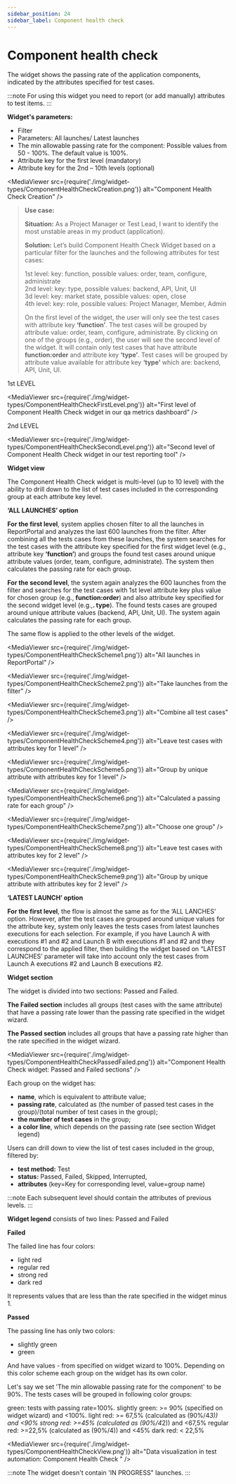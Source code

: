 ```yaml
---
sidebar_position: 24
sidebar_label: Component health check
---
```


# Component health check

The widget shows the passing rate of the application components, indicated by the attributes specified for test cases.

:::note
For using this widget you need to report (or add manually) attributes to test items.
:::
<MediaViewer src="https://youtu.be/T98iy0mJk0s" alt="Component Health Check Video" type="video" />

**Widget's parameters:**

- Filter
- Parameters: All launches/ Latest launches
- The min allowable passing rate for the component: Possible values from 50 - 100%. The default value is 100%.
- Attribute key for the first level (mandatory)
- Attribute key for the 2nd – 10th levels (optional)

<MediaViewer src={require('./img/widget-types/ComponentHealthCheckCreation.png')} alt="Component Health Check Creation" />

> **Use case:**
>
> **Situation:**
> As a Project Manager or Test Lead, I want to identify the most unstable areas in my product (application).
>
> **Solution:**
> Let’s build Component Health Check Widget based on a particular filter for the launches and the following attributes for test cases:
>
> 1st level: key: function, possible values: order, team, configure, administrate<br />
> 2nd level: key: type, possible values: backend, API, Unit, UI<br />
> 3d level: key: market state, possible values: open, close<br />
> 4th level: key: role, possible values: Project Manager, Member, Admin
>
> On the first level of the widget, the user will only see the test cases with attribute key **‘function’**.
> The test cases will be grouped by attribute value: order, team, configure, administrate.
> By clicking on one of the groups (e.g., order), the user will see the second level of the widget.
> It will contain only test cases that have attribute **function:order** and attribute key **‘type’**.
> Test cases will be grouped by attribute value available for attribute key **‘type’** which are: backend, API, Unit, UI.

1st LEVEL

<MediaViewer src={require('./img/widget-types/ComponentHealthCheckFirstLevel.png')} alt="First level of Component Health Check widget in our qa metrics dashboard" />

2nd LEVEL

<MediaViewer src={require('./img/widget-types/ComponentHealthCheckSecondLevel.png')} alt="Second level of Component Health Check widget in our test reporting tool" />

**Widget view**

The Component Health Check widget is multi-level (up to 10 level) with the ability to drill down to the list of test cases included in the corresponding group at each attribute key level.

**‘ALL LAUNCHES’ option**

**For the first level**, system applies chosen filter to all the launches in ReportPortal and analyzes the last 600 launches
from the filter. After combining all the tests cases from these launches, the system searches for the test cases
with the attribute key specified for the first widget level (e.g., attribute key **‘function’**) and groups the found test cases
around unique attribute values (order, team, configure, administrate). The system then calculates the passing rate for each group.

**For the second level**, the system again analyzes the 600 launches from the filter and searches
for the test cases with 1st level attribute key plus value for chosen group (e.g., **function:order**)
and also attribute key specified for the second widget level (e.g.,**. type**).
The found tests cases are grouped around unique attribute values (backend, API, Unit, UI).
The system again calculates the passing rate for each group.

The same flow is applied to the other levels of the widget.

<MediaViewer src={require('./img/widget-types/ComponentHealthCheckScheme1.png')} alt="All launches in ReportPortal" />

<MediaViewer src={require('./img/widget-types/ComponentHealthCheckScheme2.png')} alt="Take launches from the filter" />

<MediaViewer src={require('./img/widget-types/ComponentHealthCheckScheme3.png')} alt="Combine all test cases" />

<MediaViewer src={require('./img/widget-types/ComponentHealthCheckScheme4.png')} alt="Leave test cases with attributes key for 1 level" />

<MediaViewer src={require('./img/widget-types/ComponentHealthCheckScheme5.png')} alt="Group by unique attribute with attributes key for 1 level" />

<MediaViewer src={require('./img/widget-types/ComponentHealthCheckScheme6.png')} alt="Calculated a passing rate for each group" />

<MediaViewer src={require('./img/widget-types/ComponentHealthCheckScheme7.png')} alt="Choose one group" />

<MediaViewer src={require('./img/widget-types/ComponentHealthCheckScheme8.png')} alt="Leave test cases with attributes key for 2 level" />

<MediaViewer src={require('./img/widget-types/ComponentHealthCheckScheme9.png')} alt="Group by unique attribute with attributes key for 2 level" />

**‘LATEST LAUNCH’ option**

**For the first level**, the flow is almost the same as for the ‘ALL LANCHES’ option.
However, after the test cases are grouped around unique values for the attribute key, system only leaves the tests cases
from latest launches executions for each selection.
For example, if you have Launch A with executions #1 and #2 and Launch B with executions #1 and #2
and they correspond to the applied filter, then building the widget based on “LATEST LAUNCHES’ parameter
will take into account only the test cases from Launch A executions #2 and Launch B executions #2.

**Widget section**

The widget is divided into two sections: Passed and Failed.

**The Failed section** includes all groups (test cases with the same attribute) that have a passing rate lower than the passing rate specified in the widget wizard.

**The Passed section** includes all groups that have a passing rate higher than the rate specified in the widget wizard.

<MediaViewer src={require('./img/widget-types/ComponentHealthCheckPassedFailed.png')} alt="Component Health Check widget: Passed and Failed sections" />

Each group on the widget has:

- **name**, which is equivalent to attribute value;
- **passing rate**, calculated as (the number of passed test cases in the group)/(total number of test cases in the group);
- **the number of test cases** in the group;
- **a color line**, which depends on the passing rate (see section Widget legend)

Users can drill down to view the list of test cases included in the group, filtered by:

- **test method:** Test
- **status:** Passed, Failed, Skipped, Interrupted,
- **attributes** (key=Key for corresponding level, value=group name)

:::note
Each subsequent level should contain the attributes of previous levels.
:::

**Widget legend** consists of two lines: Passed and Failed

**Failed**

The failed line has four colors:

- light red
- regular red
- strong red
- dark red

It represents values that are less than the rate specified in the widget minus 1.

**Passed**

The passing line has only two colors:

- slightly green
- green

And have values - from specified on widget wizard to 100%. Depending on this color scheme each group on the widget has its own color.

Let's say we set 'The min allowable passing rate for the component' to be 90%. The tests cases will be grouped in following color groups:

green: tests with passing rate=100%.
slightly green: >= 90% (specified on widget wizard) and <100%.
light red: >= 67,5% (calculated as (90%/4*3))  and <90%
strong red:  >=45% (calculated as (90%/4*2))  and <67,5%
regular red:  >=22,5% (calculated as (90%/4))  and <45%
dark red: < 22,5%

<MediaViewer src={require('./img/widget-types/ComponentHealthCheckView.png')} alt="Data visualization in test automation: Component Health Check " />

:::note
The widget doesn't contain 'IN PROGRESS" launches.
:::
